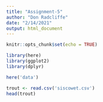 ```yaml
---
title: "Assignment-5"
author: "Don Radcliffe"
date: "2/14/2021"
output: html_document
---
```


```r
knitr::opts_chunk$set(echo = TRUE)
```

```r
library(here)
library(ggplot2)
library(dplyr)

here('data')

trout <- read.csv('siscowet.csv')
head(trout)
```

```r

```